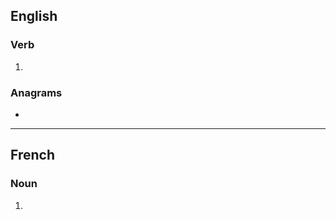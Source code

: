 ==English==

===Verb===
{{head|en|verb form}}

# {{en-third-person singular of|slam}}

===Anagrams===
* {{anagrams|en|a=almss|salms}}

----

==French==

===Noun===
{{head|fr|noun form|g=m}}

# {{plural of|fr|slam}}